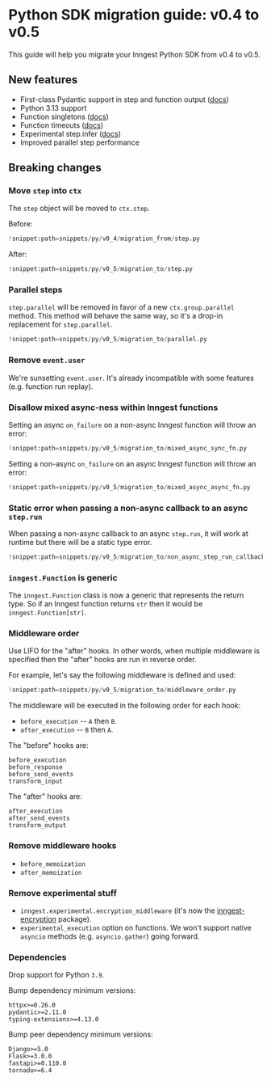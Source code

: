 # Python SDK migration guide: v0.4 to v0.5

This guide will help you migrate your Inngest Python SDK from v0.4 to v0.5.

## New features

- First-class Pydantic support in step and function output ([docs](/docs/reference/python/guides/pydantic))
- Python 3.13 support
- Function singletons ([docs](/docs/guides/singleton))
- Function timeouts ([docs](/docs/features/inngest-functions/cancellation/cancel-on-timeouts))
- Experimental step.infer ([docs](/docs/features/inngest-functions/steps-workflows/step-ai-orchestration))
- Improved parallel step performance

## Breaking changes

### Move `step` into `ctx`
The `step` object will be moved to `ctx.step`.

Before:
```py
!snippet:path=snippets/py/v0_4/migration_from/step.py
```

After:
```py
!snippet:path=snippets/py/v0_5/migration_to/step.py
```

### Parallel steps
`step.parallel` will be removed in favor of a new `ctx.group.parallel` method. This method will behave the same way, so it's a drop-in replacement for `step.parallel`.

```py
!snippet:path=snippets/py/v0_5/migration_to/parallel.py
```

### Remove `event.user`
We're sunsetting `event.user`. It's already incompatible with some features (e.g. function run replay).

### Disallow mixed async-ness within Inngest functions
Setting an async `on_failure` on a non-async Inngest function will throw an error:

```py
!snippet:path=snippets/py/v0_5/migration_to/mixed_async_sync_fn.py
```

Setting a non-async `on_failure` on an async Inngest function will throw an error:
```py
!snippet:path=snippets/py/v0_5/migration_to/mixed_async_async_fn.py
```

### Static error when passing a non-async callback to an async `step.run`
When passing a non-async callback to an async `step.run`, it will work at runtime but there will be a static type error.

```py
!snippet:path=snippets/py/v0_5/migration_to/non_async_step_run_callback.py
```

### `inngest.Function` is generic

The `inngest.Function` class is now a generic that represents the return type. So if an Inngest function returns `str` then it would be `inngest.Function[str]`.

### Middleware order
Use LIFO for the "after" hooks. In other words, when multiple middleware is specified then the "after" hooks are run in reverse order.

For example, let's say the following middleware is defined and used:
```py
!snippet:path=snippets/py/v0_5/migration_to/middleware_order.py
```

The middleware will be executed in the following order for each hook:
- `before_execution` -- `A` then `B`.
- `after_execution` -- `B` then `A`.

The "before" hooks are:
```
before_execution
before_response
before_send_events
transform_input
```

The "after" hooks are:
```
after_execution
after_send_events
transform_output
```

### Remove middleware hooks
- `before_memoization`
- `after_memoization`

### Remove experimental stuff
- `inngest.experimental.encryption_middleware` (it's now the [inngest-encryption](https://pypi.org/project/inngest-encryption/) package).
- `experimental_execution` option on functions. We won't support native `asyncio` methods (e.g. `asyncio.gather`) going forward.

### Dependencies
Drop support for Python `3.9`.

Bump dependency minimum versions:
```
httpx>=0.26.0
pydantic>=2.11.0
typing-extensions>=4.13.0
```

Bump peer dependency minimum versions:
```
Django>=5.0
Flask>=3.0.0
fastapi>=0.110.0
tornado>=6.4
```
